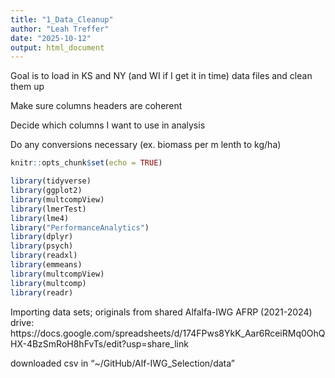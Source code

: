 ```yaml
---
title: "1_Data_Cleanup"
author: "Leah Treffer"
date: "2025-10-12"
output: html_document
---
```


Goal is to load in KS and NY (and WI if I get it in time) data files and clean them up

Make sure columns headers are coherent 

Decide which columns I want to use in analysis

Do any conversions necessary (ex. biomass per m lenth to kg/ha)

```r
knitr::opts_chunk$set(echo = TRUE)
```

```r
library(tidyverse)
library(ggplot2)
library(multcompView)
library(lmerTest)
library(lme4)
library("PerformanceAnalytics")
library(dplyr)
library(psych)
library(readxl) 
library(emmeans)
library(multcompView)
library(multcomp)
library(readr)
```

Importing data sets; originals from shared Alfalfa-IWG AFRP (2021-2024) drive: https://docs.google.com/spreadsheets/d/174FPws8YkK_Aar6RceiRMq0OhQHX-4BzSmRoH8hFvTs/edit?usp=share_link

downloaded csv in "~/GitHub/Alf-IWG_Selection/data"

```r


```


